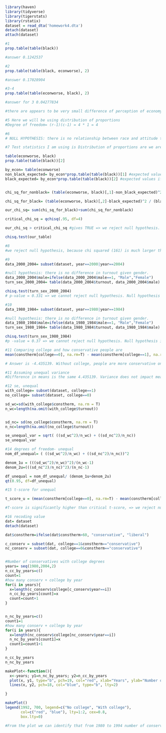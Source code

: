 ```{r}
library(haven)
library(tidyverse)
library(tigerstats)
library(rstatix)
dataset = read_dta('homework4.dta')
detach(dataset)
attach(dataset)
```

```{r}
#1
prop.table(table(black))

#answer 0.1242537
```
```{r}
#2 
prop.table(table(black, econworse), 2)

#answer 0.17028904
```

```{r}
#3-4
prop.table(table(econworse, black), 2)

#answer for 3 0.04277834

#there are appears to be very small difference of perception of economy between races. Almost equal percentage of both black and non-black people chose 1, 3, 4. The noticable difference is in 5 and 2. A lot more of black people thought that economy did very bad than other races did. Also, A lot less of black people thought economy did slightly better than non-black people did.

```

```{r}
#5 Here we will be using distribution of proportions
#Degree of freedom= (r-1)(c-1) = 4 * 1 = 4
```

```{r}
#6
# NULL HYPOTHESIS: there is no relationship between race and attitude toward the economy. I.E no matter what race is, equal percentage among all races would think of economy as 1,2,3,4,5.
```

```{r}
#7 Test statistics I am using is Distribution of proportions are we are comparing nominal with ordinal.

table(econworse, black)
prop.table(table(black))[2]

by_econ= table(econworse) 
non_black_expected= by_econ*prop.table(table(black))[1] #expected values if nonblack
black_expected= by_econ*prop.table(table(black))[2] #expected values if black


chi_sq_for_nonblack= (table(econworse, black)[,1]-non_black_expected)^2 / (non_black_expected)

chi_sq_for_black= (table(econworse, black)[,2]-black_expected)^2 / (black_expected)

our_chi_sq= sum(chi_sq_for_black)+sum(chi_sq_for_nonblack)

critical_chi_sq = qchisq(.95, df=4)

our_chi_sq > critical_chi_sq #gives TRUE => we reject null hypothesis. it means that there is statistically significant difference between race and attitud toward economy

chisq.test(our_table)

#8
#we reject null hypothesis, because chi squared (161) is much larger than ciritcal chi squared (9). it means that there is statistically significant difference between race and attitude toward economy. Depending on race, perception of economy is different. I conclude that black people's perception of economy as much worse (as we saw in #5) is significant enough to conclude that race plays role in attitude towards the economy
```
```{r}
#9
data_2000_2004= subset(dataset, year==2000|year==2004)

#null hypothesis: there is no difference in turnout given gender. 
data_2000_2004$male=ifelse(data_2000_2004$male==1, "Male","Female")
turn_sex_2000_2004= table(data_2000_2004$turnout, data_2000_2004$male)

chisq.test(turn_sex_2000_2004)
# p-value = 0.331 => we cannot reject null hypothesis. Null hypothesis is true, i.e there was not statistically significant disparity depending on sex and turnout.
```

```{r}
#10
data_1980_1984= subset(dataset, year==1980|year==1984)

#null hypothesis: there is no difference in turnout given gender. 
data_1980_1984$male=ifelse(data_1980_1984$male==1, "Male","Female")
turn_sex_1980_1984= table(data_1980_1984$turnout, data_1980_1984$male)

chisq.test(turn_sex_1980_1984)
#p -value = 0.37 => we cannot reject null hypothesis. Null hypothesis is true, i.e there was not statistically significant disparity in turnout depending on sex. We can conclude that voter turnout does not depend on sex.
```


```{r}
#11 Comparing college and how conservative people are
mean(constherm[college==0], na.rm=T) - mean(constherm[college==1], na.rm=T)

# Answer is -4.435139. Without college, people are more conservative on average of 4.435139
```

```{r}
#11 Assuming unequal variance
#Difference in means is the same 4.435139. Variance does not impact mean.

```

```{r}
#12 se, unequal
with_college= subset(dataset, college==1)
no_college= subset(dataset, college==0)

sd_wc=sd(with_college$constherm, na.rm = T)
n_wc=length(na.omit(with_college$turnout))


sd_nc= sd(no_college$constherm, na.rm = T)
n_nc=length(na.omit(no_college$turnout))

se_unequal_var = sqrt( ((sd_wc^2)/n_wc) + ((sd_nc^2)/n_nc))
se_unequal_var
```

```{r}
#14 degrees of freedom- unequal
nom_df_unequal= ( ((sd_wc^2)/n_wc) + ((sd_nc^2)/n_nc))^2

denom_1u = (((sd_wc^2)/n_wc)^2)/(n_wc-1)
denom_2u=(((sd_nc^2)/n_nc)^2)/(n_nc-1)

df_unequal = nom_df_unequal/ (denom_1u+denom_2u)
qt(0.95, df=df_unequal)
```
```{r}
#15 t-score for unequal

t_score_u = (mean(constherm[college==0], na.rm=T) - mean(constherm[college==1], na.rm=T))/se_unequal_var

#T-score is significantly higher than critical t-score, => we reject null hypothesis. That's said, there is statistically significant difference in preferences conservatism based on having or not having college degree.

```

```{r}
#16 recoding value
dat= dataset
detach(dataset)

dat$constherm=ifelse(dat$constherm>60, "conservative", "liberal")

c_conserv = subset(dat, college==1&constherm=="conservative")
nc_conserv = subset(dat, college==0&constherm=="conservative")


#Number of conservatives with college degrees
years= seq(1980,2004,2)
n_cc_by_years=c()
count=1
#how many conserv + college by year
for(i in years){
  x=length(c_conserv$college[c_conserv$year==i])
  n_cc_by_years[count]=x
  count=count+1
}


n_nc_by_years=c()
count1=1
#how many conserv + college by year
for(i in years){
  x=length(nc_conserv$college[nc_conserv$year==i])
  n_nc_by_years[count1]=x
  count1=count1+1
}

n_cc_by_years
n_nc_by_years

makePlot<-function(){
  x<-years; y1=n_nc_by_years; y2=n_cc_by_years
  plot(x, y1, type="b", pch=19, col="red", xlab="Years", ylab="Number of people", main="#conservatives w & w/o college degree")
  lines(x, y2, pch=18, col="blue", type="b", lty=2)

}

makePlot()
legend(1992, 700, legend=c("No college", "With college"),
       col=c("red", "blue"), lty=1:2, cex=0.8,
       box.lty=0)

#From the plot we can identify that from 1980 to 1994 number of conservatives without college degree was higher. But the change occurs in 1994 and continues until 2004. In 1994 number of educated conservatives is higher than uneducated ones for the first time, from 1994 on the trend hold true. We can also observe that in 1998 conservatism was very low for both educated and uneducated people.


```

